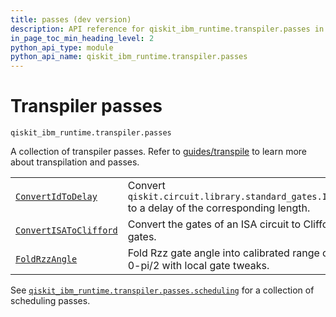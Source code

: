 ```yaml
---
title: passes (dev version)
description: API reference for qiskit_ibm_runtime.transpiler.passes in the dev version of qiskit-ibm-runtime
in_page_toc_min_heading_level: 2
python_api_type: module
python_api_name: qiskit_ibm_runtime.transpiler.passes
---
```


<span id="transpiler-passes-qiskit-ibm-runtime-transpiler-passes" />

<span id="module-qiskit_ibm_runtime.transpiler.passes" />

# Transpiler passes

`qiskit_ibm_runtime.transpiler.passes`

A collection of transpiler passes. Refer to [guides/transpile](/guides/transpile) to learn more about transpilation and passes.

|                                                                                                                                 |                                                                                               |
| ------------------------------------------------------------------------------------------------------------------------------- | --------------------------------------------------------------------------------------------- |
| [`ConvertIdToDelay`](transpiler-passes-convert-id-to-delay "qiskit_ibm_runtime.transpiler.passes.ConvertIdToDelay")             | Convert `qiskit.circuit.library.standard_gates.IGate` to a delay of the corresponding length. |
| [`ConvertISAToClifford`](transpiler-passes-convert-isa-to-clifford "qiskit_ibm_runtime.transpiler.passes.ConvertISAToClifford") | Convert the gates of an ISA circuit to Clifford gates.                                        |
| [`FoldRzzAngle`](transpiler-passes-fold-rzz-angle "qiskit_ibm_runtime.transpiler.passes.FoldRzzAngle")                          | Fold Rzz gate angle into calibrated range of 0-pi/2 with local gate tweaks.                   |

See [`qiskit_ibm_runtime.transpiler.passes.scheduling`](transpiler-passes-scheduling#module-qiskit_ibm_runtime.transpiler.passes.scheduling "qiskit_ibm_runtime.transpiler.passes.scheduling") for a collection of scheduling passes.


